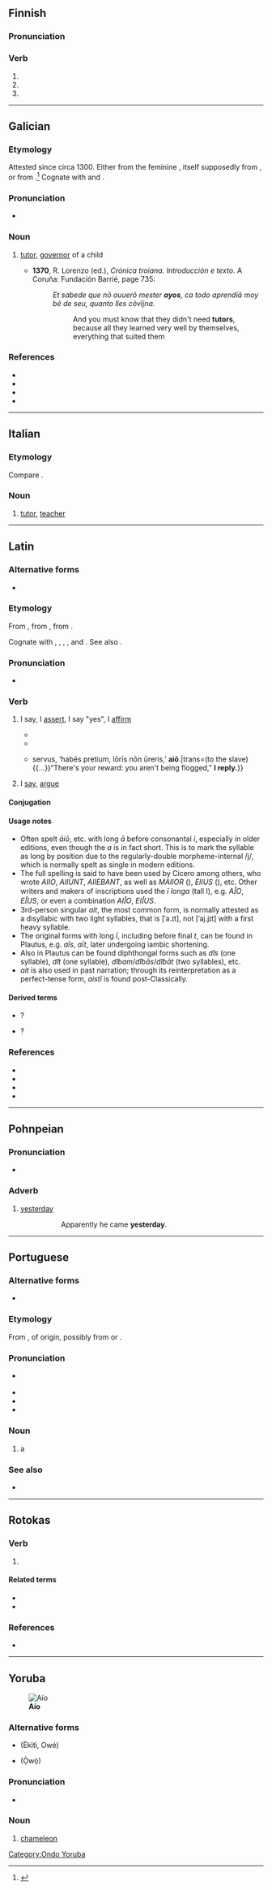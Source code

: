 {{also|AIO|-aio|aîó}}
==Finnish==

===Pronunciation===
{{fi-p|*}}

===Verb===
{{head|fi|verb form}}

# {{fi-verb form of|tm=pres|c=1|aikoa}}
# {{fi-verb form of|pn=2s|tm=impr|aikoa}}
# {{fi-verb form of|pn=2s|tm=impr|c=1|aikoa}}

----

==Galician==

===Etymology===
Attested since circa 1300. Either from the feminine {{m|gl|aia}}, itself supposedly from {{inh|gl|la|avia|t=grandmother}}, or from {{der|gl|got|*𐌷𐌰𐌲𐌾𐌰||protector}}.<ref>{{R:DCECH|ayo}}</ref> Cognate with {{cog|pt|aio}} and {{cog|es|ayo}}.

===Pronunciation===
* {{IPA|gl|[ˈajʊ]}}

===Noun===
{{gl-noun|m|f=aia}}

# {{lb|gl|historical}} [[tutor]], [[governor]] of a child
#* '''1370''', R. Lorenzo (ed.), ''Crónica troiana. Introducción e texto''. A Coruña: Fundación Barrié, page 735:
#*: ''Et sabede que nõ ouuerõ mester '''ayos''', ca todo aprendíã moy bẽ de seu, quanto lles cõvĩjna.''
#*:: And you must know that they didn't need '''tutors''', because all they learned very well by themselves, everything that suited them
#: {{syn|gl|titor}}

===References===
* {{R:DDGM|ayo}}
* {{R:gl:CX|ayo}}
* {{R:DDLG}}
* {{R:TILG}}
<references/>

----

==Italian==

===Etymology===
Compare {{cog|scn|aju}}.

===Noun===
{{it-noun|m|ai|f=aia}}

# [[tutor]], [[teacher]]

{{C|it|Occupations}}

----

==Latin==

===Alternative forms===
* {{alter|la|ajō|aiiō|aijō||orthographic}}

===Etymology===
{{root|la|ine-pro|*h₁eǵ-}}
From {{inh|la|itc-pro|*agjō}}, from {{inh|la|ine-pro||*h₁ǵyéti}}, from {{inh|la|ine-pro|*h₁eǵ-||to say}}.

Cognate with {{m|la|adā̆gium}}, {{m|la|prōdigium}}, {{cog|grc|ἠμί||to say}}, {{cog|xcl|ասեմ||to say}}, and {{cog|ine-toc-pro|*āks-||to announce, proclaim, instruct}}. See also {{m|la|negō}}.

===Pronunciation===
* {{la-IPA|aiō}}

===Verb===
{{la-verb|irreg|aiō}}

# I say, I [[assert]], I say "yes", I [[affirm]] {{gl|also in reply}}
#: {{syn|la|affirmō|firmō|contendō|arguō|fīgō}}
#: {{ant|la|negō|recūsō|abnuō}}
#* {{Q|la|date=1826|author=[[w:Stanislaus Julien|Stanislaus Julien]]|ref=translating [[w:Mencius|Mencius]] as [https://books.google.co.uk/books?id=_qpp_gwHlfEC&printsec=frontcover ''Meng Tseu''], [https://books.google.co.uk/books?id=_qpp_gwHlfEC&pg=PA46 p. 46]|quote=Cōnfūcius '''aiēbat'''...|trans=Confucius '''said'''...}}
#* {{Q|la|Ovid|Amores|3|7|77|quote=‘Quid mē lūdis?’, '''ait''', ‘Quis tē, male sāne, iubēbat...?|trans=“Are you making fun of me?“, '''she says''', “Are you stupid? Who asked you to...?“}}
#* {{Q|la|Horace|Epistulae|1|16|quote={{...}}servus, ‘habēs pretium, lōrīs nōn ūreris,’ '''aiō'''.|trans=(to the slave){{...}}“There's your reward: you aren't being flogged,” '''I reply.'''}}
# I [[say]], [[argue]]
#: {{syn|la|inquam|dīcō|effor|ōrō|alloquor|loquor|for}}

====Conjugation====
{{la-conj|irreg|aiō}}

====Usage notes====
* Often spelt ''āiō'', etc. with long ''ā'' before consonantal ''i'', especially in older editions, even though the ''a'' is in fact short. This is to mark the syllable as long by position due to the regularly-double morpheme-internal /j/, which is normally spelt as single in modern editions.
* The full spelling is said to have been used by Cicero among others, who wrote ''AIIO'', ''AIIUNT'', ''AIIEBANT'', as well as ''MAIIOR'' ({{m|la|maior}}), ''EIIUS'' ({{m|la|eius}}), etc. Other writers and makers of inscriptions used the ''ī longa'' (tall I), e.g. ''AꟾO'', ''EꟾUS'', or even a combination ''AIꟾO'', ''EIꟾUS''.
* 3rd-person singular ''ait'', the most common form, is normally attested as a disyllabic with two light syllables, that is [ˈa.ɪt], not [ˈaj.jɪt] with a first heavy syllable.
* The original forms with long ''ī'', including before final ''t'', can be found in Plautus, e.g. ''aīs'', ''aīt'', later undergoing iambic shortening.
* Also in Plautus can be found diphthongal forms such as ''a͡is'' (one syllable), ''a͡it'' (one syllable), ''a͡ibam''/''a͡ibās''/''a͡ibāt'' (two syllables), etc.
* ''ait'' is also used in past narration; through its reinterpretation as a perfect-tense form, ''aistī'' is found post-Classically.

====Derived terms====
* {{l|la|ain' tū}}? {{q|for "aisne tū?"}}
* {{l|la|quid ais}}?

===References===
* {{R:L&S}}
* {{R:Elementary Lewis}}
* {{R:Gaffiot}}
* {{R:M&A}}

----

==Pohnpeian==

===Pronunciation===
* {{IPA|pon|/ɐijo/}}

===Adverb===
{{head|pon|adverb}}

# [[yesterday]]
#: {{lang|pon|Likamwete e kohdo '''aio'''.}}
#:: Apparently he came '''yesterday'''.

----

==Portuguese==

===Alternative forms===
* {{l|pt|ayo}} {{qualifier|obsolete}}

===Etymology===
From {{m|pt|aia||hired tutoress}}, of {{unk|pt|title=uncertain}} origin, possibly from {{der|pt|la|avia||grandmother}} or {{der|pt|got|𐌷𐌰𐌲𐌾𐌰||protector}}.

===Pronunciation===
{{pt-IPA}}
* {{a|South Brazil}} {{IPA|pt|/ˈaj.o/|qual1=South Brazil}}
* {{homophones|pt|alho|q1=Caipira Brazilian}}
* {{rhymes|pt|aju|s=2}}
* {{hyph|pt|ai|o}}

===Noun===
{{pt-noun|m|f=aia}}

# a {{l|en|hire|hired}} {{l|en|tutor}}

===See also===
* {{l|pt|tutor}}

----

==Rotokas==

===Verb===
{{head|roo|verb}}

# {{l|en|eat}}

====Related terms====
* {{l|roo|aioa}}
* {{l|roo|aiopie}}

===References===
* {{R:Firchow et al. 1973|page=3}}

----

==Yoruba==
[[File:Flap-necked chameleon chamaeleo dilepis.jpg|thumb|'''Aío''']]

===Alternative forms===
* {{alter|yo|aríro}} (Èkìtì, Owé)
* {{alter|yo|aíro}} (Ọ̀wọ̀)

===Pronunciation===
* {{yo-IPA|aío}}

===Noun===
{{yo-noun|aío}}

# {{lb|yo|Oǹdó}} [[chameleon]]
#: {{syn|yo|ọ̀gà|agẹmọ|lágẹma|alágẹmọ}}

[[Category:Ondo Yoruba]]
{{C|yo|Reptiles|Animals}}